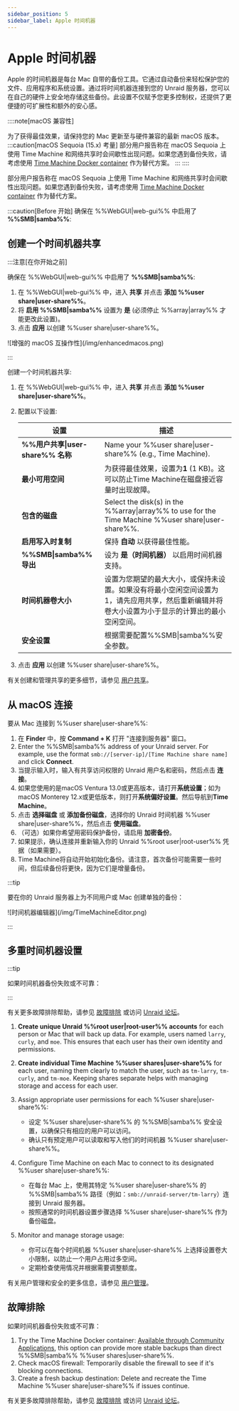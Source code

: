```yaml
---
sidebar_position: 5
sidebar_label: Apple 时间机器
---
```



# Apple 时间机器

Apple 的时间机器是每台 Mac 自带的备份工具。它通过自动备份来轻松保护您的文件、应用程序和系统设置。通过将时间机器连接到您的 Unraid 服务器，您可以在自己的硬件上安全地存储这些备份。此设置不仅赋予您更多控制权，还提供了更便捷的可扩展性和额外的安心感。

::::note[macOS 兼容性]

为了获得最佳效果，请保持您的 Mac 更新至与硬件兼容的最新 macOS 版本。
:::caution[macOS Sequoia (15.x) 考量]
部分用户报告称在 macOS Sequoia 上使用 Time Machine 和网络共享时会间歇性出现问题。如果您遇到备份失败，请考虑使用 [Time Machine Docker container](https://unraid.net/community/apps?q=time+machine#r) 作为替代方案。
:::
::::

部分用户报告称在 macOS Sequoia 上使用 Time Machine 和网络共享时会间歇性出现问题。如果您遇到备份失败，请考虑使用 [Time Machine Docker container](https://unraid.net/community/apps?q=time+machine#r) 作为替代方案。

:::caution[Before 开始]
确保在 %%WebGUI|web-gui%% 中启用了 **%%SMB|samba%%**:

## 创建一个时间机器共享

:::注意[在你开始之前]

确保在 %%WebGUI|web-gui%% 中启用了 **%%SMB|samba%%**:

1. 在 %%WebGUI|web-gui%% 中，进入 **共享** 并点击 **添加 %%user share|user-share%%**。
2. 将 **启用 %%SMB|samba%%** 设置为 **是** (必须停止 %%array|array%% 才能更改此设置)。
3. 点击 **应用** 以创建 %%user share|user-share%%。

<div style={{ margin: 'auto', maxWidth: '600px', display: 'flex', flexDirection: 'column', alignItems: 'center' }}>
  ![增强的 macOS 互操作性](/img/enhancedmacos.png)
</div>

:::

创建一个时间机器共享:

1. 在 %%WebGUI|web-gui%% 中，进入 **共享** 并点击 **添加 %%user share|user-share%%**。

2. 配置以下设置:

   | 设置                          | 描述                                                                                                 |
   | --------------------------- | -------------------------------------------------------------------------------------------------- |
   | **%%用户共享\|user-share%% 名称** | Name your %%user share\|user-share%% (e.g., Time Machine).                                         |
   | **最小可用空间**                  | 为获得最佳效果，设置为**1** (1 KB)。这可以防止Time Machine在磁盘接近容量时出现故障。                                             |
   | **包含的磁盘**                   | Select the disk(s) in the %%array\|array%% to use for the Time Machine %%user share\|user-share%%. |
   | **启用写入时复制**                 | 保持 **自动** 以获得最佳性能。                                                                                 |
   | **%%SMB\|samba%% 导出**       | 设为 **是（时间机器）** 以启用时间机器支持。                                                                          |
   | **时间机器卷大小**                 | 设置为您期望的最大大小，或保持未设置。如果没有将最小空闲空间设置为1，请先应用共享，然后重新编辑并将卷大小设置为小于显示的计算出的最小空闲空间。                           |
   | **安全设置**                    | 根据需要配置%%SMB\|samba%%安全参数。                                                                          |

3. 点击 **应用** 以创建 %%user share|user-share%%。

有关创建和管理共享的更多细节，请参见 [用户共享](./shares.mdx)。

## 从 macOS 连接

要从 Mac 连接到 %%user share|user-share%%:

1. 在 **Finder** 中，按 **Command + K** 打开 "连接到服务器" 窗口。
2. Enter the %%SMB|samba%% address of your Unraid server. For example, use the format `smb://[server-ip]/[Time Machine share name]` and click **Connect**.
3. 当提示输入时，输入有共享访问权限的 Unraid 用户名和密码，然后点击 **连接**。
4. 如果您使用的是macOS Ventura 13.0或更高版本，请打开**系统设置**；如为macOS Monterey 12.x或更低版本，则打开**系统偏好设置**。然后导航到**Time Machine**。
5. 点击 **选择磁盘** 或 **添加备份磁盘**，选择你的 Unraid 时间机器 %%user share|user-share%%，然后点击 **使用磁盘**。
6. （可选）如果你希望用密码保护备份，请启用 **加密备份**。
7. 如果提示，确认连接并重新输入你的 Unraid %%root user|root-user%% 凭据（如果需要）。
8. Time Machine将自动开始初始化备份。请注意，首次备份可能需要一些时间，但后续备份将更快，因为它们是增量备份。

:::tip

要在你的 Unraid 服务器上为不同用户或 Mac 创建单独的备份：

<div style={{ margin: 'auto', maxWidth: '600px', display: 'flex', flexDirection: 'column', alignItems: 'center' }}>
  ![时间机器编辑器](/img/TimeMachineEditor.png)
</div>

:::

## 多重时间机器设置

:::tip

如果时间机器备份失败或不可靠：

:::

有关更多故障排除帮助，请参见 [故障排除](../../troubleshooting/troubleshooting.mdx) 或访问 [Unraid 论坛](https://forums.unraid.net/)。

1. **Create unique Unraid %%root user|root-user%% accounts** for each person or Mac that will back up data. For example, users named `larry`, `curly`, and `moe`. This ensures that each user has their own identity and permissions.

2. **Create individual Time Machine %%user shares|user-share%%** for each user, naming them clearly to match the user, such as `tm-larry`, `tm-curly`, and `tm-moe`. Keeping shares separate helps with managing storage and access for each user.

3. Assign appropriate user permissions for each %%user share|user-share%%:
   - 设定 %%user share|user-share%% 的 %%SMB|samba%% 安全设置，以确保只有相应的用户可以访问。
   - 确认只有预定用户可以读取和写入他们的时间机器 %%user share|user-share%%。

4. Configure Time Machine on each Mac to connect to its designated %%user share|user-share%%:
   - 在每台 Mac 上，使用其特定 %%user share|user-share%% 的 %%SMB|samba%% 路径（例如：`smb://unraid-server/tm-larry`）连接到 Unraid 服务器。
   - 按照通常的时间机器设置步骤选择 %%user share|user-share%% 作为备份磁盘。

5. Monitor and manage storage usage:
   - 你可以在每个时间机器 %%user share|user-share%% 上选择设置卷大小限制，以防止一个用户占用过多空间。
   - 定期检查使用情况并根据需要调整额度。

有关用户管理和安全的更多信息，请参见 [用户管理](../../system-administration/secure-your-server/user-management.mdx)。

## 故障排除

如果时间机器备份失败或不可靠：

1. Try the Time Machine Docker container: [Available through Community Applications](https://unraid.net/community/apps?q=time+machine#r), this option can provide more stable backups than direct %%SMB|samba%% %%user shares|user-share%%.
2. Check macOS firewall: Temporarily disable the firewall to see if it's blocking connections.
3. Create a fresh backup destination: Delete and recreate the Time Machine %%user share|user-share%% if issues continue.

有关更多故障排除帮助，请参见 [故障排除](../../troubleshooting/troubleshooting.mdx) 或访问 [Unraid 论坛](https://forums.unraid.net/)。
